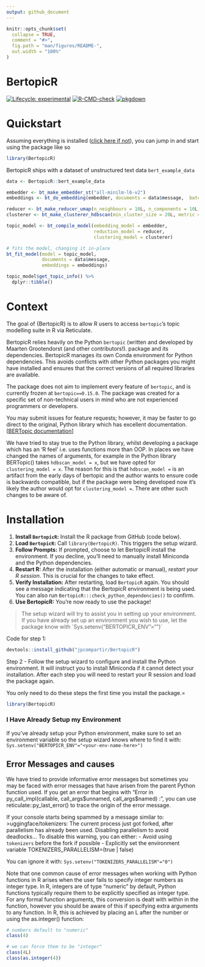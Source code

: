 ```yaml
---
output: github_document
---
```


<!-- README.md is generated from README.Rmd. Please edit that file -->

```r
knitr::opts_chunk$set(
  collapse = TRUE,
  comment = "#>",
  fig.path = "man/figures/README-",
  out.width = "100%"
)
```

# BertopicR

<!-- badges: start -->

[![Lifecycle: experimental](https://img.shields.io/badge/lifecycle-experimental-orange.svg)](https://lifecycle.r-lib.org/articles/stages.html#experimental) [![R-CMD-check](https://github.com/jpcompartir/BertopicR/actions/workflows/R-CMD-check.yaml/badge.svg)](https://github.com/jpcompartir/BertopicR/actions/workflows/R-CMD-check.yaml) [![pkgdown](https://github.com/jpcompartir/BertopicR/actions/workflows/pkgdown.yaml/badge.svg)](https://github.com/jpcompartir/BertopicR/actions/workflows/pkgdown.yaml)

<!-- badges: end -->

# Quickstart

Assuming everything is installed ([click here if not](#installation)), you can jump in and start using the package like so

```r
library(BertopicR)
```

BertopicR ships with a dataset of unstructured text data `bert_example_data`

```r
data <- BertopicR::bert_example_data

embedder <- bt_make_embedder_st("all-minilm-l6-v2")
embeddings <- bt_do_embedding(embedder, documents = data$message,  batch_size = 16L)

reducer <- bt_make_reducer_umap(n_neighbours = 10L, n_components = 10L, metric = "cosine")
clusterer <- bt_make_clusterer_hdbscan(min_cluster_size = 20L, metric = "euclidean", cluster_selection_method = "eom", min_samples = 10L)

topic_model <- bt_compile_model(embedding_model = embedder,
                                reduction_model = reducer,
                                clustering_model = clusterer)

# fits the model, changing it in-place
bt_fit_model(model = topic_model, 
             documents = data$message, 
             embeddings = embeddings)

topic_model$get_topic_info() %>%
  dplyr::tibble()
```

# Context

The goal of {BertopicR} is to allow R users to access `bertopic`'s topic modelling suite in R via Reticulate.

BertopicR relies heavily on the Python `bertopic` (written and developed by Maarten Grootendorst (and other contributors!). package and its dependencies. BertopicR manages its own Conda environment for Python dependencies. This avoids conflicts with other Python packages you might have installed and ensures that the correct versions of all required libraries are available.

The package does not aim to implement every feature of `bertopic`, and is currently frozen at `bertopic==0.15.0`. The package was created for a specific set of non-technical users in mind who are not experienced programmers or developers.

You may submit issues for feature requests; however, it may be faster to go direct to the original, Python library which has excellent documentation. [[BERTopic documentation](https://maartengr.github.io/BERTopic/index.html)]

We have tried to stay true to the Python library, whilst developing a package which has an 'R feel' i.e. uses functions more than OOP. In places we have changed the names of arguments, for example in the Python library BERTopic() takes `hdbscan_model = x`, but we have opted for `clustering_model = x`. The reason for this is that `hdbscan_model =` is an artifact from the early days of bertopic and the author wants to ensure code is backwards compatible, but if the package were being developed now it's likely the author would opt for `clustering_model =`. There are other such changes to be aware of.

# Installation {#installation}

1.  **Install `BertopicR`:** Install the R package from GitHub (code below).
2.  **Load `BertopicR`:** Call `library(BertopicR)`. This triggers the setup wizard.
3.  **Follow Prompts:** If prompted, choose to let BertopicR install the environment. If you decline, you'll need to manually install Miniconda and the Python dependencies.
4.  **Restart R:** After the installation (either automatic or manual), *restart your R session*. This is crucial for the changes to take effect.
5.  **Verify Installation:** After restarting, load `BertopicR` again. You should see a message indicating that the BertopicR environment is being used. You can also run `BertopicR:::check_python_dependencies()` to confirm.
6.  **Use BertopicR:** You're now ready to use the package!

> The setup wizard will try to assist you in setting up your environment. If you have already set up an environment you wish to use, let the package know with \`Sys.setenv("BERTOPICR_ENV"="<your-env-name-here>")\`

Code for step 1:

```r
devtools::install_github("jpcompartir/BertopicR")
```

Step 2 - Follow the setup wizard to configure and install the Python environment. It will instruct you to install Miniconda if it cannot detect your installation. After each step you will need to restart your R session and load the package again.

You only need to do these steps the first time you install the package.=

```r
library(BertopicR)
```

### I Have Already Setup my Environment

If you've already setup your Python environment, make sure to set an environment variable so the setup wizard knows where to find it with: `Sys.setenv("BERTOPICR_ENV"="<your-env-name-here>")`

## Error Messages and causes

We have tried to provide informative error messages but sometimes you may be faced with error messages that have arisen from the parent Python function used. If you get an error that begins with "Error in py_call_impl(callable, call_args\$unnamed, call_args\$named) : ", you can use reticulate::py_last_error() to trace the origin of the error message.

If your console starts being spammed by a message similar to: \>uggingface/tokenizers: The current process just got forked, after parallelism has already been used. Disabling parallelism to avoid deadlocks... To disable this warning, you can either: - Avoid using `tokenizers` before the fork if possible - Explicitly set the environment variable TOKENIZERS_PARALLELISM=(true \| false)

You can ignore it with: `Sys.setenv("TOKENIZERS_PARALLELISM"="0")`

Note that one common cause of error messages when working with Python functions in R arises when the user fails to specify integer numbers as integer type. In R, integers are of type "numeric" by default, Python functions typically require them to be explicitly specified as integer type. For any formal function arguments, this conversion is dealt with within in the function, however you should be aware of this if specifying extra arguments to any function. In R, this is achieved by placing an L after the number or using the as.integer() function:

```r
# numbers default to "numeric"
class(4)

# we can force them to be "integer"
class(4L)
class(as.integer(4))
```
